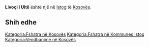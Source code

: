 {{Fshat në 
 | Emri                = Livoçi i Ultë
 | EmriAlt                = 
 | NAME_SHORT_FORM=      
 | NAME_GENERIC=      
 | NAME_SORT_NAME_RO=      LIVOCIIULTE
 | FULL_NAME_RO = Livoçi i Ultë
 | FULL_NAME_ND_RO=Livoci i Ulte
 | SORT_NAME_RG=LIVOCIIULTE
 | FULL_NAME_RG=Livoçi i Ultë
 | FULL_NAME_ND_RG=Livoci i Ulte
 | SRP_NAME_SHORT_FORM=      
 | SRP_NAME_GENERIC=      
 | SRP_NAME_SORT_NAME_RO=      
 | SRP_FULL_NAME_RO = 
 | SRP_FULL_NAME_ND_RO=
 | SRP_SORT_NAME_RG=
 | SRP_FULL_NAME_RG=
 | SRP_FULL_NAME_ND_RG=
 | Emri (Rasa dhanore) = 
 | Figura              = 
 | Shteti              = Kosovo
 | Komuna              = Istog
 | Kodi postar         = 
 | Sipërfaqja          = 

 | Popullsia           = 

 | Regj. i popullsisë  = 
 | Dend. e popullsisë  = 
 | Faqja zyrtare       = 
 <!--- Koordinatat ----> 
 | Gjerësia            = 42.431111
 | Gjatësia            = 21.453056
 | Lartësia            = 
}}
'''Livoçi i Ultë''' është një [[]] në [[Istog]] të [[Kosovës]].

<!-- == Gjeografia == -->
<!-- == Historia == -->
<!-- == Demografia == -->
== Shih edhe ==
{{Komuna Istog}}
{{Kosovo-Administrata-Cung}}

[[Kategoria:Fshatra në Kosovës]]
[[Kategoria:Fshatra në Kommunes Istog]]
[[Kategoria:Vendbanime në Kosovës]]